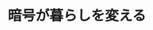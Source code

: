 ﻿---
title: "暗号が暮らしを変える"
category: "情報理工学院"
vol: 33
interviewee: "黒澤 馨 "
url: ""
tags: ["暗号","インターネット","暮らし","セキュリティ","便利"]
pdf: "33-2.pdf"
career: ""
pdfurl: "33-2/33-2.pdf"
preface: "インターネットの普及は私たちの暮らしを便利にする。しかし同時にセキュリティの問題が無視できなくなってきた。この記事ではセキュリティを成り立たせる暗号について説明している。"
---
